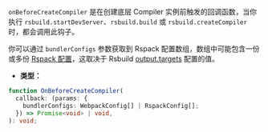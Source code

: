 `onBeforeCreateCompiler` 是在创建底层 Compiler 实例前触发的回调函数，当你执行 `rsbuild.startDevServer`、`rsbuild.build` 或 `rsbuild.createCompiler` 时，都会调用此钩子。

你可以通过 `bundlerConfigs` 参数获取到 Rspack 配置数组，数组中可能包含一份或多份 [Rspack 配置](https://rspack.dev/config/)，这取决于 Rsbuild [output.targets](/config/output/targets) 配置的值。

- **类型：**

```ts
function OnBeforeCreateCompiler(
  callback: (params: {
    bundlerConfigs: WebpackConfig[] | RspackConfig[];
  }) => Promise<void> | void,
): void;
```
